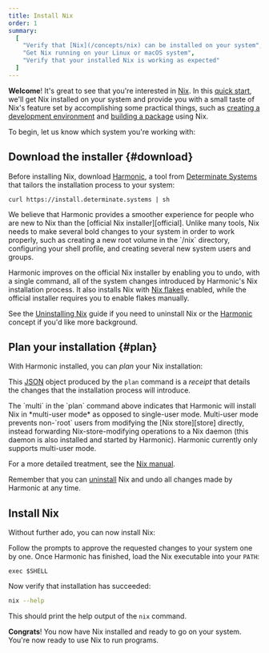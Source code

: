 ```yaml
---
title: Install Nix
order: 1
summary:
  [
    "Verify that [Nix](/concepts/nix) can be installed on your system",
    "Get Nix running on your Linux or macOS system",
    "Verify that your installed Nix is working as expected"
  ]
---
```


**Welcome**!
It's great to see that you're interested in [Nix].
In this [quick start][start], we'll get Nix installed on your system and provide you with a small taste of Nix's feature set by accomplishing some practical things, such as [creating a development environment][dev] and [building a package][build] using Nix.

To begin, let us know which system you're working with:

<Systems client:load />

## Download the installer \{#download}

Before installing Nix, download [Harmonic], a tool from [Determinate Systems][detsys] that tailors the installation process to your system:

```shell
curl https://install.determinate.systems | sh
```

<Admonition title="Why aren't we using the official Nix installer here?" type="info" id="why-harmonic" client:load>
We believe that Harmonic provides a smoother experience for people who are new to Nix than the [official Nix installer][official].
Unlike many tools, Nix needs to make several bold changes to your system in order to work properly, such as creating a new root volume in the `/nix` directory, configuring your shell profile, and creating several new system users and groups.

Harmonic improves on the official Nix installer by enabling you to undo, with a single command, all of the system changes introduced by Harmonic's Nix installation process.
It also installs Nix with [Nix flakes][flakes] enabled, while the official installer requires you to enable flakes manually.

See the [Uninstalling Nix][uninstall] guide if you need to uninstall Nix or the [Harmonic] concept if you'd like more background.
</Admonition>

## Plan your installation \{#plan}

With Harmonic installed, you can *plan* your Nix installation:

<Harmonic command="plan" client:load />

This [JSON] object produced by the `plan` command is a *receipt* that details the changes that the installation process will introduce.

<Admonition title="Multi-user mode" type="info" id="harmonic-multi" client:load>
The `multi` in the `plan` command above indicates that Harmonic will install Nix in *multi-user mode* as opposed to single-user mode.
Multi-user mode prevents non-`root` users from modifying the [Nix store][store] directly, instead forwarding Nix-store-modifying operations to a Nix daemon (this daemon is also installed and started by Harmonic).
Harmonic currently only supports multi-user mode.

For a more detailed treatment, see the [Nix manual][multi].
</Admonition>

Remember that you can [uninstall] Nix and undo all changes made by Harmonic at any time.

## Install Nix

Without further ado, you can now install Nix:

<Harmonic command="install" client:load />

Follow the prompts to approve the requested changes to your system one by one.
Once Harmonic has finished, load the Nix executable into your `PATH`:

```shell
exec $SHELL
```

Now verify that installation has succeeded:

```bash
nix --help
```

This should print the help output of the `nix` command.

**Congrats**!
You now have Nix installed and ready to go on your system.
You're now ready to use Nix to run programs.

[build]: /start/build-package-nixpkgs
[detsys]: https://determinate.systems
[dev]: /start/dev-shell-flake
[flakes]: /concepts/flakes
[harmonic]: /concepts/harmonic
[json]: https://json.org
[multi]: https://nixos.org/manual/nix/stable/installation/multi-user
[nix]: https://nixos.org
[official]: https://nixos.org/download
[start]: /start
[store]: /concepts/nix-store
[uninstall]: /start/uninstall
